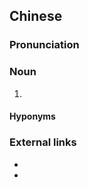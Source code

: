 ==Chinese==
{{zh-forms|type=21|s=褶𬶐属|2=genus}}

===Pronunciation===
{{zh-pron
|m=zhězhàoshǔ
|cat=n
}}

===Noun===
{{zh-noun}}

# {{taxlink|Pseudecheneis|genus|noshow=1}} {{gloss|a genus of [[catfish]]}}

====Hyponyms====
{{der3|title=Hyponyms
| {{zh-l|粗尾褶鮡|''Pseudecheneis brachyurus''}}
| {{zh-l|糙尾褶鮡|''Pseudecheneis crassicauda''}}
| {{zh-l|埃氏褶鮡|''Pseudecheneis eddsi''}}
| {{zh-l|纖體褶鮡|''Pseudecheneis gracilis''}}
| {{zh-l|無斑褶鮡|''Pseudecheneis immaculatus''}}
| {{zh-l|科氏褶鮡|''Pseudecheneis koladynae''}}
| {{zh-l|長鰭褶鮡|''Pseudecheneis longipectoralis''}}
| {{zh-l|暗褶鮡|''Pseudecheneis maurus''}}
| {{zh-l|少斑褶鮡|''Pseudecheneis paucipunctata''}}
| {{zh-l|平吻褶鮡|''Pseudecheneis paviei''}}
| {{zh-l|鋸齒褶鮡|''Pseudecheneis serracula''}}
| {{zh-l|女神褶鮡|''Pseudecheneis sirenica''}}
| {{zh-l|窄尾褶鮡|''Pseudecheneis stenura''}}
| {{zh-l|黃斑褶鮡|''Pseudecheneis sulcata''}}
| {{zh-l|似黃斑褶鮡|''Pseudecheneis sulcatoides''}}
| {{zh-l|恆河褶鮡|''Pseudecheneis suppaetula''}}
| {{zh-l|盤褶鮡|''Pseudecheneis sympelvica''}}
| {{zh-l|烏克魯爾褶鮡|''Pseudecheneis ukhrulensis''}}
}}

===External links===
* {{pedialite|lang=zh|鮡科#褶鮡屬(Pseudecheneis)}}
* {{pedialite|lang=zh|分類:褶鮡屬}}

{{zh-cat|Fish}}